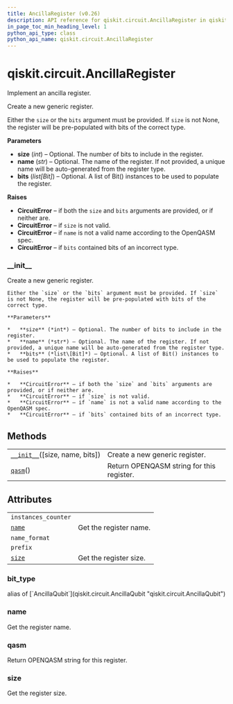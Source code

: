 ```yaml
---
title: AncillaRegister (v0.26)
description: API reference for qiskit.circuit.AncillaRegister in qiskit v0.26
in_page_toc_min_heading_level: 1
python_api_type: class
python_api_name: qiskit.circuit.AncillaRegister
---
```


<span id="qiskit-circuit-ancillaregister" />

# qiskit.circuit.AncillaRegister

<Class id="qiskit.circuit.AncillaRegister" isDedicatedPage={true} github="https://github.com/qiskit/qiskit/tree/stable/0.17/qiskit/circuit/quantumregister.py" signature="AncillaRegister(size=None, name=None, bits=None)" modifiers="class">
  Implement an ancilla register.

  Create a new generic register.

  Either the `size` or the `bits` argument must be provided. If `size` is not None, the register will be pre-populated with bits of the correct type.

  **Parameters**

  *   **size** (*int*) – Optional. The number of bits to include in the register.
  *   **name** (*str*) – Optional. The name of the register. If not provided, a unique name will be auto-generated from the register type.
  *   **bits** (*list\[Bit]*) – Optional. A list of Bit() instances to be used to populate the register.

  **Raises**

  *   **CircuitError** – if both the `size` and `bits` arguments are provided, or if neither are.
  *   **CircuitError** – if `size` is not valid.
  *   **CircuitError** – if `name` is not a valid name according to the OpenQASM spec.
  *   **CircuitError** – if `bits` contained bits of an incorrect type.

  ### \_\_init\_\_

  <Function id="qiskit.circuit.AncillaRegister.__init__" signature="__init__(size=None, name=None, bits=None)">
    Create a new generic register.

    Either the `size` or the `bits` argument must be provided. If `size` is not None, the register will be pre-populated with bits of the correct type.

    **Parameters**

    *   **size** (*int*) – Optional. The number of bits to include in the register.
    *   **name** (*str*) – Optional. The name of the register. If not provided, a unique name will be auto-generated from the register type.
    *   **bits** (*list\[Bit]*) – Optional. A list of Bit() instances to be used to populate the register.

    **Raises**

    *   **CircuitError** – if both the `size` and `bits` arguments are provided, or if neither are.
    *   **CircuitError** – if `size` is not valid.
    *   **CircuitError** – if `name` is not a valid name according to the OpenQASM spec.
    *   **CircuitError** – if `bits` contained bits of an incorrect type.
  </Function>

  ## Methods

  |                                                                                                                       |                                           |
  | --------------------------------------------------------------------------------------------------------------------- | ----------------------------------------- |
  | [`__init__`](#qiskit.circuit.AncillaRegister.__init__ "qiskit.circuit.AncillaRegister.__init__")(\[size, name, bits]) | Create a new generic register.            |
  | [`qasm`](#qiskit.circuit.AncillaRegister.qasm "qiskit.circuit.AncillaRegister.qasm")()                                | Return OPENQASM string for this register. |

  ## Attributes

  |                                                                                      |                        |
  | ------------------------------------------------------------------------------------ | ---------------------- |
  | `instances_counter`                                                                  |                        |
  | [`name`](#qiskit.circuit.AncillaRegister.name "qiskit.circuit.AncillaRegister.name") | Get the register name. |
  | `name_format`                                                                        |                        |
  | `prefix`                                                                             |                        |
  | [`size`](#qiskit.circuit.AncillaRegister.size "qiskit.circuit.AncillaRegister.size") | Get the register size. |

  ### bit\_type

  <Attribute id="qiskit.circuit.AncillaRegister.bit_type">
    alias of [`AncillaQubit`](qiskit.circuit.AncillaQubit "qiskit.circuit.AncillaQubit")
  </Attribute>

  ### name

  <Attribute id="qiskit.circuit.AncillaRegister.name">
    Get the register name.
  </Attribute>

  ### qasm

  <Function id="qiskit.circuit.AncillaRegister.qasm" signature="qasm()">
    Return OPENQASM string for this register.
  </Function>

  ### size

  <Attribute id="qiskit.circuit.AncillaRegister.size">
    Get the register size.
  </Attribute>
</Class>

